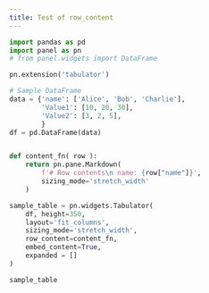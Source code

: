 ```yaml
---
title: Test of row_content
---
```


```python
import pandas as pd
import panel as pn
# from panel.widgets import DataFrame

pn.extension('tabulator')

# Sample DataFrame
data = {'name': ['Alice', 'Bob', 'Charlie'],
        'Value1': [10, 20, 30],
        'Value2': [3, 2, 5],
        }
df = pd.DataFrame(data)


def content_fn( row ):
    return pn.pane.Markdown(
        f'# Row contents\n name: {row["name"]}',
        sizing_mode='stretch_width'
    )

sample_table = pn.widgets.Tabulator(
    df, height=350,
    layout='fit_columns',
    sizing_mode='stretch_width',
    row_content=content_fn,
    embed_content=True,
    expanded = []
)

sample_table
```
